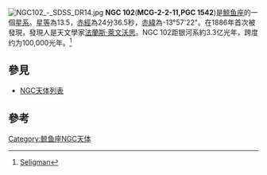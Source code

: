 [[File:NGC102_-_SDSS_DR14.jpg|thumb]]
'''NGC 102'''('''MCG-2-2-11,PGC 1542''')是[[鲸鱼座|鲸鱼座]]的一個[[星系|星系]]。[[星等|星等]]為13.5，[[赤經|赤經]]為24分36.5秒，[[赤緯|赤緯]]為-13°57'22"。在1886年首次被發現，發現人是天文學家[[法蘭斯·萊文沃思|法蘭斯·萊文沃思]]。NGC 102距银河系約3.3亿光年，跨度约为100,000光年。<ref>[http://cseligman.com/text/atlas/ngc1.htm#102 Seligman]</ref>

== 參見 ==
*[[NGC天体列表|NGC天体列表]]
== 參考 ==
{{reflist}}

{{Catalogs|NGC=102}}
[[Category:鲸鱼座NGC天体|Category:鲸鱼座NGC天体]]

{{Galaxy-stub}}